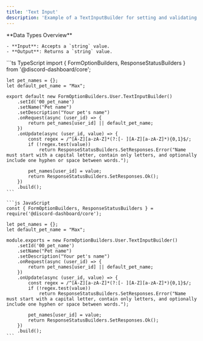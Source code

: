 ```yaml
---
title: 'Text Input'
description: 'Example of a TextInputBuilder for setting and validating a user-specific pet name'
---
```


<Info>
    **Data Types Overview**

    - **Input**: Accepts a `string` value.
    - **Output**: Returns a `string` value.
</Info>

<CodeGroup>
    ```ts TypeScript
    import { FormOptionBuilders, ResponseStatusBuilders } from '@discord-dashboard/core';

    let pet_names = {};
    let default_pet_name = "Max";

    export default new FormOptionBuilders.User.TextInputBuilder()
        .setId('00_pet_name')
        .setName("Pet name")
        .setDescription("Your pet's name")
        .onRequest(async (user_id) => {
            return pet_names[user_id] || default_pet_name;
        })
        .onUpdate(async (user_id, value) => {
            const regex = /^[A-Z][a-zA-Z]*(?:[- ][A-Z][a-zA-Z]*){0,1}$/;
            if (!regex.test(value))
                return ResponseStatusBuilders.SetResponses.Error("Name must start with a capital letter, contain only letters, and optionally include one hyphen or space between words.");

            pet_names[user_id] = value;
            return ResponseStatusBuilders.SetResponses.Ok();
        })
        .build();
    ```

    ```js JavaScript
    const { FormOptionBuilders, ResponseStatusBuilders } = require('@discord-dashboard/core');

    let pet_names = {};
    let default_pet_name = "Max";

    module.exports = new FormOptionBuilders.User.TextInputBuilder()
        .setId('00_pet_name')
        .setName("Pet name")
        .setDescription("Your pet's name")
        .onRequest(async (user_id) => {
            return pet_names[user_id] || default_pet_name;
        })
        .onUpdate(async (user_id, value) => {
            const regex = /^[A-Z][a-zA-Z]*(?:[- ][A-Z][a-zA-Z]*){0,1}$/;
            if (!regex.test(value))
                return ResponseStatusBuilders.SetResponses.Error("Name must start with a capital letter, contain only letters, and optionally include one hyphen or space between words.");

            pet_names[user_id] = value;
            return ResponseStatusBuilders.SetResponses.Ok();
        })
        .build();
    ```
</CodeGroup>